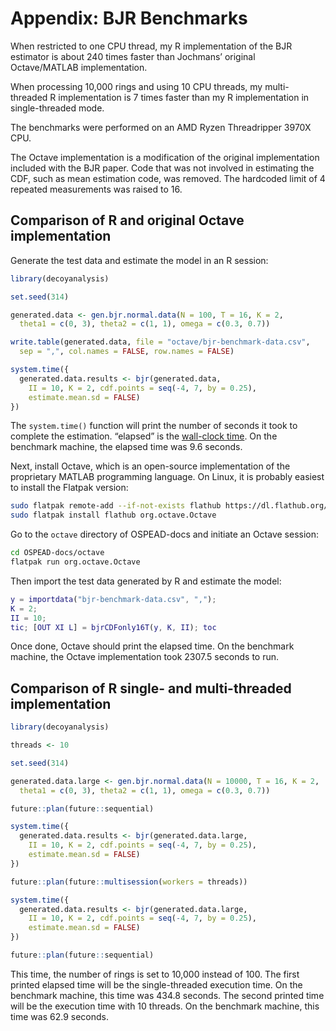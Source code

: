 # Appendix: BJR Benchmarks

When restricted to one CPU thread, my R implementation of the BJR estimator is about 240 times faster than Jochmans' original Octave/MATLAB implementation.

When processing 10,000 rings and using 10 CPU threads, my multi-threaded R implementation is 7 times faster than my R implementation in single-threaded mode.

The benchmarks were performed on an AMD Ryzen Threadripper 3970X CPU.

The Octave implementation is a modification of the original implementation included with the BJR paper. Code that was not involved in estimating the CDF, such as mean estimation code, was removed. The hardcoded limit of 4 repeated measurements was raised to 16.

## Comparison of R and original Octave implementation

Generate the test data and estimate the model in an R session:

```r
library(decoyanalysis)

set.seed(314)

generated.data <- gen.bjr.normal.data(N = 100, T = 16, K = 2,
  theta1 = c(0, 3), theta2 = c(1, 1), omega = c(0.3, 0.7))

write.table(generated.data, file = "octave/bjr-benchmark-data.csv",
  sep = ",", col.names = FALSE, row.names = FALSE)

system.time({
  generated.data.results <- bjr(generated.data,
    II = 10, K = 2, cdf.points = seq(-4, 7, by = 0.25),
    estimate.mean.sd = FALSE)
})
```

The `system.time()` function will print the number of seconds it took to complete the estimation. "elapsed" is the [wall-clock time](https://en.wikipedia.org/wiki/Elapsed_real_time). On the benchmark machine, the elapsed time was 9.6 seconds.

Next, install Octave, which is an open-source implementation of the proprietary MATLAB programming language. On Linux, it is probably easiest to install the Flatpak version:

```bash
sudo flatpak remote-add --if-not-exists flathub https://dl.flathub.org/repo/flathub.flatpakrepo
sudo flatpak install flathub org.octave.Octave
```

Go to the `octave` directory of OSPEAD-docs and initiate an Octave session:

```bash
cd OSPEAD-docs/octave
flatpak run org.octave.Octave
```

Then import the test data generated by R and estimate the model:

```matlab
y = importdata("bjr-benchmark-data.csv", ",");
K = 2;
II = 10;
tic; [OUT XI L] = bjrCDFonly16T(y, K, II); toc
```

Once done, Octave should print the elapsed time. On the benchmark machine, the Octave implementation took 2307.5 seconds to run.

## Comparison of R single- and multi-threaded implementation


```r
library(decoyanalysis)

threads <- 10

set.seed(314)

generated.data.large <- gen.bjr.normal.data(N = 10000, T = 16, K = 2,
  theta1 = c(0, 3), theta2 = c(1, 1), omega = c(0.3, 0.7))

future::plan(future::sequential)

system.time({
  generated.data.results <- bjr(generated.data.large,
    II = 10, K = 2, cdf.points = seq(-4, 7, by = 0.25),
    estimate.mean.sd = FALSE)
})

future::plan(future::multisession(workers = threads))

system.time({
  generated.data.results <- bjr(generated.data.large,
    II = 10, K = 2, cdf.points = seq(-4, 7, by = 0.25),
    estimate.mean.sd = FALSE)
})

future::plan(future::sequential)

```

This time, the number of rings is set to 10,000 instead of 100. The first printed elapsed time will be the single-threaded execution time. On the benchmark machine, this time was 434.8 seconds. The second printed time will be the execution time with 10 threads. On the benchmark machine, this time was 62.9 seconds.




